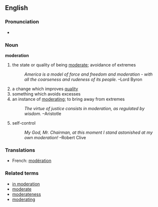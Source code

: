 ==English==
=== Pronunciation ===
*{{AHD|/mŏd'ər-ĭt-ĭn/}}

=== Noun ===
'''moderation'''
#the state or quality of being [[moderate]]; avoidance of extremes
#:''America is a model of force and freedom and moderation - with all the coarseness and rudeness of its people.'' &ndash;Lord Byron
#a change which improves [[quality]]
#something which avoids excesses
#an instance of [[moderating]]; to bring away from extremes
#:''The virtue of justice consists in moderation, as regulated by wisdom.'' &ndash;Aristotle
#self-control
#:''My God, Mr. Chairman, at this moment I stand astonished at my own moderation!'' &ndash;Robert Clive

=== Translations ===
*French: [[modération]]

=== Related terms ===
*[[in moderation]]
*[[moderate]]
*[[moderateness]]
*[[moderating]]
